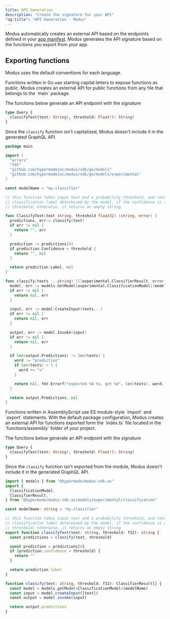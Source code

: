 ```yaml
---
title: API Generation
description: "Create the signature for your API"
"og:title": "API Generation - Modus"
---
```


Modus automatically creates an external API based on the endpoints defined in
your [app manifest](/modus/app-manifest#endpoints). Modus generates the API
signature based on the functions you export from your app.

## Exporting functions

Modus uses the default conventions for each language.

<Tabs>
  <Tab title="Go">
    Functions written in Go use starting capital letters to expose functions as public. Modus
    creates an external API for public functions from any file that belongs to the `main` package.

The functions below generate an API endpoint with the signature

```graphql
type Query {
  classifyText(text: String!, threshold: Float!): String!
}
```

Since the `classify` function isn't capitalized, Modus doesn't include it in the
generated GraphQL API.

```go
package main

import (
  "errors"
  "fmt"
  "github.com/hypermodeinc/modus/sdk/go/models"
  "github.com/hypermodeinc/modus/sdk/go/models/experimental"
)

const modelName = "my-classifier"

// this function takes input text and a probability threshold, and returns the
// classification label determined by the model, if the confidence is above the
// threshold; otherwise, it returns an empty string

func ClassifyText(text string, threshold float32) (string, error) {
  predictions, err:= classify(text)
  if err != nil {
    return "", err
  }

  prediction := predictions[0]
  if prediction.Confidence < threshold {
    return "", nil
  }

  return prediction.Label, nil
}

func classify(texts ...string) ([]experimental.ClassifierResult, error) {
  model, err := models.GetModel[experimental.ClassificationModel](modelName)
  if err != nil {
    return nil, err
  }

  input, err := model.CreateInput(texts...)
  if err != nil {
    return nil, err
  }

  output, err := model.Invoke(input)
  if err != nil {
    return nil, err
  }

  if len(output.Predictions) != len(texts) {
    word := "prediction"
    if len(texts) > 1 {
      word += "s"
    }

    return nil, fmt.Errorf("expected %d %s, got %d", len(texts), word, len(output.Predictions))
  }

  return output.Predictions, nil
}
```

  </Tab>
  <Tab title="AssemblyScript">
    Functions written in AssemblyScript use ES module-style `import` and `export` statements. With
    the default package configuration, Modus creates an external API for functions exported form the
    `index.ts` file located in the `functions/assembly` folder of your project.

The functions below generate an API endpoint with the signature

```graphql
type Query {
  classifyText(text: String!, threshold: Float!): String!
}
```

Since the `classify` function isn't exported from the module, Modus doesn't
include it in the generated GraphQL API.

```ts
import { models } from "@hypermode/modus-sdk-as"
import {
  ClassificationModel,
  ClassifierResult,
} from "@hypermode/modus-sdk-as/models/experimental/classification"

const modelName: string = "my-classifier"

// this function takes input text and a probability threshold, and returns the
// classification label determined by the model, if the confidence is above the
// threshold; otherwise, it returns an empty string
export function classifyText(text: string, threshold: f32): string {
  const predictions = classify(text, threshold)

  const prediction = predictions[0]
  if (prediction.confidence < threshold) {
    return ""
  }

  return prediction.label
}

function classify(text: string, threshold: f32): ClassifierResult[] {
  const model = models.getModel<ClassificationModel>(modelName)
  const input = model.createInput([text])
  const output = model.invoke(input)

  return output.predictions
}
```

  </Tab>
</Tabs>
